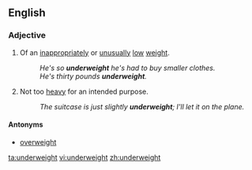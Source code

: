 ==English==
===Adjective===
{{en-adj}}
#Of an [[inappropriate]]ly or [[unusual]]ly [[low]] [[weight]].
#:''He's so '''underweight''' he's had to buy smaller clothes.''
#:''He's thirty pounds '''underweight'''.''
#Not too [[heavy]] for an intended purpose.
#:''The suitcase is just slightly '''underweight'''; I'll let it on the plane.''
====Antonyms====
*[[overweight]]

[[ta:underweight]]
[[vi:underweight]]
[[zh:underweight]]